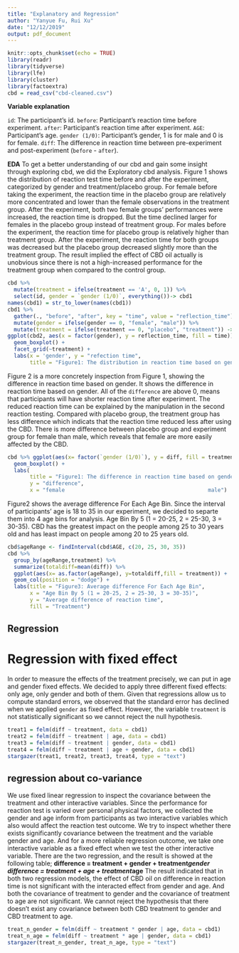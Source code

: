 ```yaml
---
title: "Explanatory and Regression"
author: "Yanyue Fu, Rui Xu"
date: "12/12/2019"
output: pdf_document
---
```

```r
knitr::opts_chunk$set(echo = TRUE)
library(readr)
library(tidyverse)
library(lfe)
library(cluster)
library(factoextra)
cbd = read_csv("cbd-cleaned.csv")
```

**Variable explanation**

`id`: The participant's id.
`before`: Participant's reaction time before experiment.
`after`: Participant's reaction time after experiment.
`AGE`: Participant's age.
`gender (1/0)`: Participant's gender, 1 is for male and 0 is for female.
`diff`: The difference in reaction time between pre-experiment and post-experiment (`before` - `after`).

**EDA**
To get a better understanding of our cbd and gain some insight through exploring cbd, we did the Exploratory cbd analysis.
Figure 1 shows the distribution of reaction test time before and after the experiment, categorized by gender and treatment/placebo group. For female before taking the experiment, the reaction time in the placebo group are relatively more concentrated and lower than the female observations in the treatment group. After the experiment, both two female groups’ performances were increased, the reaction time is dropped. But the time declined larger for females in the placebo group instead of treatment group. 
For males before the experiment, the reaction time for placebo group is relatively higher than treatment group. After the experiment, the reaction time for both groups was decreased but the placebo group decreased slightly more than the treatment group. The result implied the effect of CBD oil actually is unobvious since there is not a high-increased performance for the treatment group when compared to the control group. 

```r
cbd %>%
  mutate(treatment = ifelse(treatment == 'A', 0, 1)) %>%
  select(id, gender = `gender (1/0)`, everything())-> cbd1
names(cbd1) = str_to_lower(names(cbd1))
cbd1 %>% 
  gather(., "before", "after", key = "time", value = "reflection_time") %>%
  mutate(gender = ifelse(gender == 0, "female", "male")) %>%
  mutate(treatment = ifelse(treatment == 0, "placebo", "treatment")) -> cbd2
ggplot(cbd2, aes(x = factor(gender), y = reflection_time, fill = time)) +
  geom_boxplot() + 
  facet_grid(~treatment) +
  labs(x = 'gender', y = "refection time", 
       title = "Figure1: The distribution in reaction time based on gender and experiment")
```

Figure 2 is a more concretely inspection from Figure 1, showing the difference in reaction time based on gender. It shows the difference in reaction time based on gender. All of the `difference` are above 0, means that participants will have shorter reaction time after experiment. The reduced reaction time can be explained by the manipulation in the second reaction testing. Compared with placebo group, the treatment group has less difference which indicats that the reaction time reduced less after using the CBD. There is more difference between placebo group and experiment group for female than male, which reveals that female are more easily affected by the CBD.

```r
cbd %>% ggplot(aes(x= factor(`gender (1/0)`), y = diff, fill = treatment))+
  geom_boxplot() +
  labs(
       title = "Figure1: The difference in reaction time based on gender",
       y = "difference",
       x = "female                                             male")
```

Figure2 shows the average difference For Each Age Bin. Since the interval of participants' age is 18 to 35 in our experiment, we decided to separte them into 4 age bins for analysis. Age Bin By 5 (1 = 20-25, 2 = 25-30, 3 = 30-35). CBD has the greatest impact on the people among 25 to 30 years old and has least impact on people among 20 to 25 years old.

```r
cbd$ageRange <- findInterval(cbd$AGE, c(20, 25, 30, 35))
cbd %>% 
  group_by(ageRange,treatment) %>% 
  summarize(totaldiff=mean(diff)) %>% 
  ggplot(aes(x= as.factor(ageRange), y=totaldiff,fill = treatment)) +
  geom_col(position = "dodge") +
  labs(title = "Figure3: Average difference For Each Age Bin", 
       x = "Age Bin By 5 (1 = 20-25, 2 = 25-30, 3 = 30-35)",
       y = "Average difference of reaction time", 
       fill = "Treatment") 
```

## Regression
# Regression with fixed effect
In order to measure the effects of the treatment precisely, we can put in age and gender fixed effects. We decided to apply three different fixed effects: only age, only gender and both of them. Given that regressions allow us to compute standard errors, we observed that the standard error has declined when we applied `gender` as fixed effect. However, the variable `treatment` is not statistically significant so we cannot reject the null hypothesis.
```r
treat1 = felm(diff ~ treatment, data = cbd1)
treat2 = felm(diff ~ treatment | age, data = cbd1)
treat3 = felm(diff ~ treatment | gender, data = cbd1)
treat4 = felm(diff ~ treatment | age + gender, data = cbd1)
stargazer(treat1, treat2, treat3, treat4, type = "text")
```

## regression about co-variance

We use fixed linear regression to inspect the covariance between the treatment and other interactive variables. Since the performance for reaction test is varied over personal physical factors, we collected the gender and age inform from participants as two interactive variables which also would affect the reaction test outcome.  We try to inspect whether there exists significantly covariance between the treatment and the variable gender and age. And for a more reliable regression outcome, we take one interactive variable as a fixed effect when we test the other interactive variable. 
There are the two regression, and the result is showed at the following table;
            **difference = treatment + gender + treatment*gender**
            **difference = treatment + age + treatment*age**
The result indicated that in both two regression models, the effect of CBD oil on difference in reaction time is not significant with the interacted effect from gender and age. And both the covariance of treatment to gender and the covariance of treatment to age are not significant. We cannot reject the hypothesis that there doesn’t exist any covariance between both CBD treatment to gender and CBD treatment to age.  

```r
treat_n_gender = felm(diff ~ treatment * gender | age, data = cbd1)
treat_n_age = felm(diff ~ treatment * age | gender, data = cbd1)
stargazer(treat_n_gender, treat_n_age, type = "text")
```
